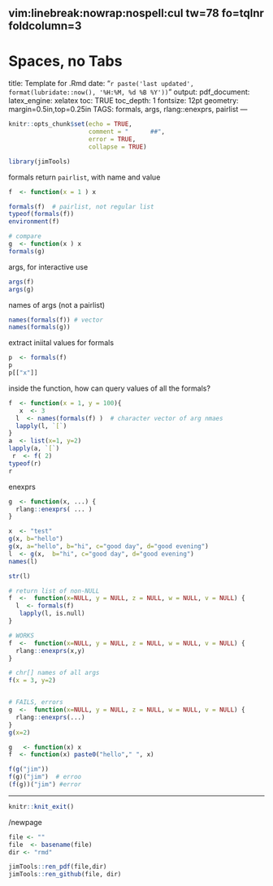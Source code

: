 
	 vim:linebreak:nowrap:nospell:cul tw=78 fo=tqlnr foldcolumn=3 
--- 
# Spaces, no Tabs
title: Template for .Rmd 
date: "`r paste('last updated', 
    format(lubridate::now(), '%H:%M, %d %B %Y'))`"
output: 
  pdf_document: 
    latex_engine: xelatex
toc: TRUE 
toc_depth:  1 
fontsize: 12pt 
geometry: margin=0.5in,top=0.25in 
TAGS: formals, args, rlang::enexprs, pairlist
---

```r
knitr::opts_chunk$set(echo = TRUE,
                      comment = "      ##",
                      error = TRUE,
                      collapse = TRUE)
```


```r
library(jimTools)
``` 

formals return `pairlist`, with name and value
```r
f  <- function(x = 1 ) x

formals(f)  # pairlist, not regular list
typeof(formals(f))
environment(f)

# compare
g  <- function(x ) x
formals(g)
```
args, for interactive use
```r
args(f)
args(g)
```

names of args (not a pairlist)
```r
names(formals(f)) # vector 
names(formals(g))
```

extract iniital values for formals
```r
p  <- formals(f)
p
p[["x"]]

```

inside the function, how can query values of all the formals?
```r
f  <- function(x = 1, y = 100){
   x  <- 3
  l  <- names(formals(f) )  # character vector of arg nmaes 
  lapply(l, `[`)
}
a  <- list(x=1, y=2)
lapply(a, `[`)
 r  <- f( 2)
typeof(r)
r


```

enexprs
```r

g  <- function(x, ...) {
  rlang::enexprs( ... )
}

x  <- "test"
g(x, b="hello")
g(x, a="hello", b="hi", c="good day", d="good evening")
l  <- g(x,  b="hi", c="good day", d="good evening")
names(l)

str(l)
```

```r
# return list of non-NULL 
f  <-  function(x=NULL, y = NULL, z = NULL, w = NULL, v = NULL) {
  l  <- formals(f)
   lapply(l, is.null)
}

# WORKS
f  <-  function(x=NULL, y = NULL, z = NULL, w = NULL, v = NULL) {
  rlang::enexprs(x,y)
}

# chr[] names of all args
f(x = 3, y=2)


# FAILS, errors
g  <-  function(x=NULL, y = NULL, z = NULL, w = NULL, v = NULL) {
  rlang::enexprs(...)
}
g(x=2)
```


```r
g   <- function(x) x
f  <- function(x) paste0("hello"," ", x)

f(g("jim"))
f(g)("jim")  # erroo
(f(g))("jim") #error
```

***

```r
knitr::knit_exit()
```

/newpage

```r
file <- ""
file  <- basename(file)
dir <- "rmd"

jimTools::ren_pdf(file,dir)
jimTools::ren_github(file, dir)
```
